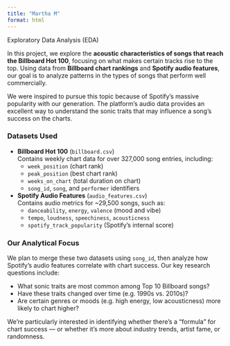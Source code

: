 ```yaml
---
title: "Martha M"
format: html
---
```

Exploratory Data Analysis (EDA)


In this project, we explore the **acoustic characteristics of songs that reach the Billboard Hot 100**, focusing on what makes certain tracks rise to the top. Using data from **Billboard chart rankings** and **Spotify audio features**, our goal is to analyze patterns in the types of songs that perform well commercially.

We were inspired to pursue this topic because of Spotify's massive popularity with our generation. The platform's audio data provides an excellent way to understand the sonic traits that may influence a song’s success on the charts.

### Datasets Used

- **Billboard Hot 100** (`billboard.csv`)  
  Contains weekly chart data for over 327,000 song entries, including:
  - `week_position` (chart rank)
  - `peak_position` (best chart rank)
  - `weeks_on_chart` (total duration on chart)
  - `song_id`, `song`, and `performer` identifiers

- **Spotify Audio Features** (`audio_features.csv`)  
  Contains audio metrics for ~29,500 songs, such as:
  - `danceability`, `energy`, `valence` (mood and vibe)
  - `tempo`, `loudness`, `speechiness`, `acousticness`
  - `spotify_track_popularity` (Spotify's internal score)

### Our Analytical Focus

We plan to merge these two datasets using `song_id`, then analyze how Spotify's audio features correlate with chart success. Our key research questions include:

- What sonic traits are most common among Top 10 Billboard songs?
- Have these traits changed over time (e.g. 1990s vs. 2010s)?
- Are certain genres or moods (e.g. high energy, low acousticness) more likely to chart higher?

We’re particularly interested in identifying whether there’s a "formula" for chart success — or whether it's more about industry trends, artist fame, or randomness.
